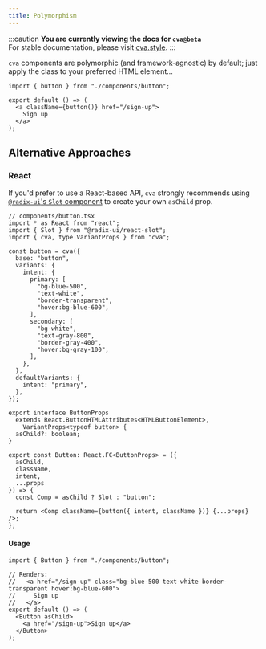 ```yaml
---
title: Polymorphism
---
```


:::caution
**You are currently viewing the docs for `cva@beta`**  
For stable documentation, please visit [cva.style](https://cva.style).
:::

`cva` components are polymorphic (and framework-agnostic) by default; just apply the class to your preferred HTML element…

```tsx
import { button } from "./components/button";

export default () => (
  <a className={button()} href="/sign-up">
    Sign up
  </a>
);
```

## Alternative Approaches

### React

If you'd prefer to use a React-based API, `cva` strongly recommends using [`@radix-ui`'s `Slot` component](https://www.radix-ui.com/docs/primitives/utilities/slot) to create your own `asChild` prop.

```tsx
// components/button.tsx
import * as React from "react";
import { Slot } from "@radix-ui/react-slot";
import { cva, type VariantProps } from "cva";

const button = cva({
  base: "button",
  variants: {
    intent: {
      primary: [
        "bg-blue-500",
        "text-white",
        "border-transparent",
        "hover:bg-blue-600",
      ],
      secondary: [
        "bg-white",
        "text-gray-800",
        "border-gray-400",
        "hover:bg-gray-100",
      ],
    },
  },
  defaultVariants: {
    intent: "primary",
  },
});

export interface ButtonProps
  extends React.ButtonHTMLAttributes<HTMLButtonElement>,
    VariantProps<typeof button> {
  asChild?: boolean;
}

export const Button: React.FC<ButtonProps> = ({
  asChild,
  className,
  intent,
  ...props
}) => {
  const Comp = asChild ? Slot : "button";

  return <Comp className={button({ intent, className })} {...props} />;
};
```

#### Usage

```tsx
import { Button } from "./components/button";

// Renders:
//   <a href="/sign-up" class="bg-blue-500 text-white border-transparent hover:bg-blue-600">
//     Sign up
//   </a>
export default () => (
  <Button asChild>
    <a href="/sign-up">Sign up</a>
  </Button>
);
```
